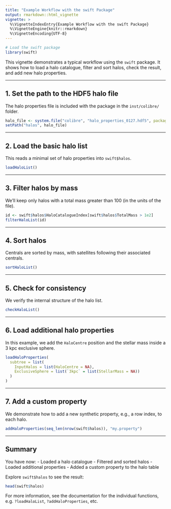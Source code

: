 ```yaml
---
title: "Example Workflow with the swift Package"
output: rmarkdown::html_vignette
vignette: >
  %\VignetteIndexEntry{Example Workflow with the swift Package}
  %\VignetteEngine{knitr::rmarkdown}
  %\VignetteEncoding{UTF-8}
---
```


```r
# Load the swift package
library(swift)
```

This vignette demonstrates a typical workflow using the `swift` package. It shows how to load a halo catalogue, filter and sort halos, check the result, and add new halo properties.

---

## 1. Set the path to the HDF5 halo file

The halo properties file is included with the package in the `inst/colibre/` folder.

```r
halo_file <- system.file("colibre", "halo_properties_0127.hdf5", package = "swift")
setPath("halos", halo_file)
```

---

## 2. Load the basic halo list

This reads a minimal set of halo properties into `swift$halos`.

```r
loadHaloList()
```

---

## 3. Filter halos by mass

We'll keep only halos with a total mass greater than 100 (in the units of the file).

```r
id <- swift$halos$HaloCatalogueIndex[swift$halos$TotalMass > 1e2]
filterHaloList(id)
```

---

## 4. Sort halos

Centrals are sorted by mass, with satellites following their associated centrals.

```r
sortHaloList()
```

---

## 5. Check for consistency

We verify the internal structure of the halo list.

```r
checkHaloList()
```

---

## 6. Load additional halo properties

In this example, we add the `HaloCentre` position and the stellar mass inside a 3 kpc exclusive sphere.

```r
loadHaloProperties(
  subtree = list(
    InputHalos = list(HaloCentre = NA),
    ExclusiveSphere = list(`3kpc` = list(StellarMass = NA))
  )
)
```

---

## 7. Add a custom property

We demonstrate how to add a new synthetic property, e.g., a row index, to each halo.

```r
addHaloProperties(seq_len(nrow(swift$halos)), "my.property")
```

---

## Summary

You have now:
- Loaded a halo catalogue
- Filtered and sorted halos
- Loaded additional properties
- Added a custom property to the halo table

Explore `swift$halos` to see the result:

```r
head(swift$halos)
```

For more information, see the documentation for the individual functions, e.g. `?loadHaloList`, `?addHaloProperties`, etc.
